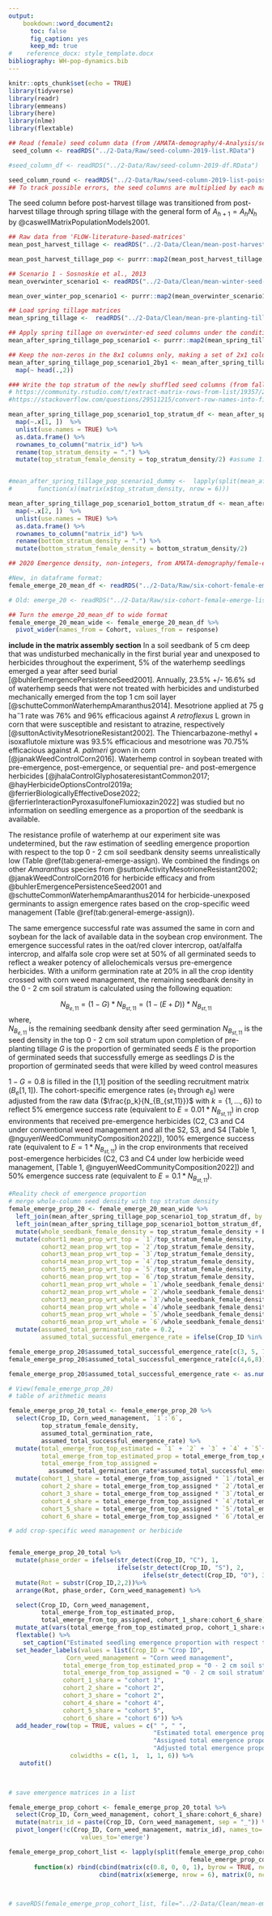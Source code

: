 ```yaml
---
output:
    bookdown::word_document2:
      toc: false
      fig_caption: yes
      keep_md: true
#    reference_docx: style_template.docx
bibliography: WH-pop-dynamics.bib
---
```


```r
knitr::opts_chunk$set(echo = TRUE)
library(tidyverse)
library(readr)
library(emmeans)
library(here)
library(nlme)
library(flextable)
```


```r
## Read (female) seed column data (from /AMATA-demography/4-Analysis/seedbank-fates-2014-through-2019.Rmd at chunk seed-column-19) 
 seed_column <- readRDS("../2-Data/Raw/seed-column-2019-list.RData")

#seed_column_df <- readRDS("../2-Data/Raw/seed-column-2019-df.RData")

seed_column_round <- readRDS("../2-Data/Raw/seed-column-2019-list-poisson.RData")
## To track possible errors, the seed columns are multiplied by each matrix step-by-step
```

The seed column before post-harvest tillage was transitioned from post-harvest tillage through spring tillage with the general form of $A_{h+1} = A_h N_h$ by @caswellMatrixPopulationModels2001.  

```r
## Raw data from 'FLOW-literature-based-matrices'
mean_post_harvest_tillage <- readRDS("../2-Data/Clean/mean-post-harvest-tillage.RData")

mean_post_harvest_tillage_pop <- purrr::map2(mean_post_harvest_tillage, seed_column, `%*%`)
```

```r
## Scenario 1 - Sosnoskie et al., 2013
mean_overwinter_scenario1 <- readRDS("../2-Data/Clean/mean-winter-seed-survival-Sosnoskie.RData")

mean_over_winter_pop_scenario1 <- purrr::map2(mean_overwinter_scenario1, mean_post_harvest_tillage_pop, `%*%`)
```

```r
## Load spring tillage matrices
mean_spring_tillage <-  readRDS("../2-Data/Clean/mean-pre-planting-tillage.RData")

## Apply spring tillage on overwinter-ed seed columns under the condition reported by Sosnoskie et al. 2013
mean_after_spring_tillage_pop_scenario1 <- purrr::map2(mean_spring_tillage, mean_over_winter_pop_scenario1, `%*%`)

## Keep the non-zeros in the 8x1 columns only, making a set of 2x1 columns
mean_after_spring_tillage_pop_scenario1_2by1 <- mean_after_spring_tillage_pop_scenario1   %>%
  map(~ head(.,2))

```


```r

### Write the top stratum of the newly shuffled seed columns (from fall tillage through spring tillage) into a dummy matrix
# https://community.rstudio.com/t/extract-matrix-rows-from-list/19357/2
#https://stackoverflow.com/questions/29511215/convert-row-names-into-first-column

mean_after_spring_tillage_pop_scenario1_top_stratum_df <- mean_after_spring_tillage_pop_scenario1  %>%
  map(~.x[1, ])  %>% 
  unlist(use.names = TRUE) %>%
  as.data.frame() %>%
  rownames_to_column("matrix_id") %>% 
  rename(top_stratum_density = ".") %>%
  mutate(top_stratum_female_density = top_stratum_density/2) #assume 1:1 male:female


#mean_after_spring_tillage_pop_scenario1_dummy <-  lapply(split(mean_after_spring_tillage_pop_scenario1_df, mean_after_spring_tillage_pop_scenario1_df$matrix_id),
#       function(x)(matrix(x$top_stratum_density, nrow = 6)))

mean_after_spring_tillage_pop_scenario1_bottom_stratum_df <- mean_after_spring_tillage_pop_scenario1  %>%
  map(~.x[2, ])  %>% 
  unlist(use.names = TRUE) %>%
  as.data.frame() %>%
  rownames_to_column("matrix_id") %>% 
  rename(bottom_stratum_density = ".") %>%
  mutate(bottom_stratum_female_density = bottom_stratum_density/2)

```

```r
## 2020 Emergence density, non-integers, from AMATA-demography/female-emergence chunk emerge-20-emm-df

#New, in dataframe format: 
female_emerge_20_mean_df <- readRDS("../2-Data/Raw/six-cohort-female-emerge-df-2020-raw.RData")

# Old: emerge_20 <- readRDS("../2-Data/Raw/six-cohort-female-emerge-list-2020-raw.RData")

## Turn the emerge_20_mean_df to wide format 
female_emerge_20_mean_wide <- female_emerge_20_mean_df %>%
  pivot_wider(names_from = Cohort, values_from = response)
```


**include in the matrix assembly section**
In a soil seedbank of 5 cm deep that was undisturbed mechanically in the first burial year and unexposed to herbicides throughout the experiment, 
5% of the waterhemp seedlings emerged a year after seed burial [@buhlerEmergencePersistenceSeed2001]. Annually, 23.5% +/- 16.6% sd of waterhemp seeds that were not treated with herbicides and undisturbed mechanically emerged from the top 1 cm soil layer [@schutteCommonWaterhempAmaranthus2014]. Mesotrione applied at 75 g ha$^-1$ rate was 76% and 96% efficacious against *A retroflexus* L grown in corn that were susceptible and resistant to atrazine, respectively [@suttonActivityMesotrioneResistant2002]. The Thiencarbazone-methyl + isoxaflutole mixture was 93.5% efficacious and mesotrione was 70.75% efficacious against *A. palmeri* grown in corn [@janakWeedControlCorn2016]. Waterhemp control in soybean treated with pre-emergence, post-emergence, or sequential pre- and post-emergence herbicides [@jhalaControlGlyphosateresistantCommon2017; @hayHerbicideOptionsControl2019a; @ferrierBiologicallyEffectiveDose2022; @ferrierInteractionPyroxasulfoneFlumioxazin2022] was studied but no information on seedling emergence as a proportion of the seedbank is available. 


The resistance profile of waterhemp at our experiment site was undetermined, but the raw estimation of seedling emergence proportion with respect to the top 0 - 2 cm soil seedbank density seems unrealistically low (Table \@ref(tab:general-emerge-assign). We combined the findings on other *Amaranthus* species from @suttonActivityMesotrioneResistant2002; @janakWeedControlCorn2016 for herbicide efficacy and from @buhlerEmergencePersistenceSeed2001 and @schutteCommonWaterhempAmaranthus2014 for herbicide-unexposed germinants to assign emergence rates based on the crop-specific weed management (Table \@ref(tab:general-emerge-assign)). 

The same emergence successful rate was assumed the same in corn and soybean for the lack of available data in the soybean crop environment. The emergence successful rates in the oat/red clover intercrop, oat/alfalfa intercrop, and alfalfa sole crop were set at 50% of all germinated seeds to reflect a weaker potency of allelochemicals versus pre-emergence herbicides. With a uniform germination rate at 20% in all the crop identity crossed with corn weed management, the remaining seedbank density in the 0 - 2 cm soil stratum is calculated using the following equation: 

$$
N_{B_{e,11}} = (1 - G)*N_{B_{st,11}} = (1 - (E + D)) * N_{B_{st,11}}
$$
where,  
$N_{B_{e,11}}$ is the remaining seedbank density after seed germination
$N_{B_{st,11}}$ is the seed density in the top 0 - 2 cm soil stratum upon completion of pre-planting tillage
$G$ is the proportion of germinated seeds 
$E$ is the proportion of germinated seeds that successfully emerge as seedlings 
$D$ is the proportion of germinated seeds that were killed by weed control measures

$1 - G = 0.8$ is filled in the [1,1] position of the seedling recruitment matrix ($B_e[1,1]$). The cohort-specific emergence rates ($e_1$ through $e_6$) were adjusted from the raw data ($\frac{p_k}{N_{B_{st,11}}}$ with $k = \{1,...,6\}$) to reflect 5% emergence success rate (equivalent to $E = 0.01 * N_{B_{st,11}}$) in crop environments that received pre-emergence herbicides (C2, C3 and C4 under conventional weed management and all the S2, S3, and S4 [Table 1, @nguyenWeedCommunityComposition2022]), 100% emergence success rate (equivalent to $E = 1 * N_{B_{st,11}}$) in the crop environments that received post-emergence herbicides (C2, C3 and C4 under low herbicide weed management, [Table 1, @nguyenWeedCommunityComposition2022]) and 50% emergence success rate (equivalent to $E = 0.1 * N_{B_{st,11}}$).   




```r
#Reality check of emergence proportion
# merge whole-column seed density with top stratum density
female_emerge_prop_20 <- female_emerge_20_mean_wide %>% 
  left_join(mean_after_spring_tillage_pop_scenario1_top_stratum_df, by = "matrix_id") %>%
  left_join(mean_after_spring_tillage_pop_scenario1_bottom_stratum_df, by = "matrix_id") %>%
  mutate(whole_seedbank_female_density = top_stratum_female_density + bottom_stratum_female_density) %>%
  mutate(cohort1_mean_prop_wrt_top = `1`/top_stratum_female_density,
         cohort2_mean_prop_wrt_top = `2`/top_stratum_female_density,
         cohort3_mean_prop_wrt_top = `3`/top_stratum_female_density,
         cohort4_mean_prop_wrt_top = `4`/top_stratum_female_density,
         cohort5_mean_prop_wrt_top = `5`/top_stratum_female_density,
         cohort6_mean_prop_wrt_top = `6`/top_stratum_female_density,
         cohort1_mean_prop_wrt_whole = `1`/whole_seedbank_female_density,
         cohort2_mean_prop_wrt_whole = `2`/whole_seedbank_female_density,
         cohort3_mean_prop_wrt_whole = `3`/whole_seedbank_female_density,
         cohort4_mean_prop_wrt_whole = `4`/whole_seedbank_female_density,
         cohort5_mean_prop_wrt_whole = `5`/whole_seedbank_female_density,
         cohort6_mean_prop_wrt_whole = `6`/whole_seedbank_female_density) %>%
  mutate(assumed_total_germination_rate = 0.2,
         assumed_total_successful_emergence_rate = ifelse(Crop_ID %in% c("O4", "O3", "A4"), 0.5, "NA")) 

female_emerge_prop_20$assumed_total_successful_emergence_rate[c(3, 5, 7, 13:18)] <- 0.05
female_emerge_prop_20$assumed_total_successful_emergence_rate[c(4,6,8)] <- 1

female_emerge_prop_20$assumed_total_successful_emergence_rate <- as.numeric( female_emerge_prop_20$assumed_total_successful_emergence_rate)

# View(female_emerge_prop_20)
# table of arithmetic means

```


```r

female_emerge_prop_20_total <- female_emerge_prop_20 %>%
  select(Crop_ID, Corn_weed_management, `1`:`6`,
         top_stratum_female_density, 
         assumed_total_germination_rate,
         assumed_total_successful_emergence_rate) %>%
  mutate(total_emerge_from_top_estimated = `1` + `2` + `3` + `4` + `5`+ `6`,
         total_emerge_from_top_estimated_prop = total_emerge_from_top_estimated/top_stratum_female_density,
         total_emerge_from_top_assigned =
           assumed_total_germination_rate*assumed_total_successful_emergence_rate) %>%
  mutate(cohort_1_share = total_emerge_from_top_assigned * `1`/total_emerge_from_top_estimated,
         cohort_2_share = total_emerge_from_top_assigned * `2`/total_emerge_from_top_estimated,
         cohort_3_share = total_emerge_from_top_assigned * `3`/total_emerge_from_top_estimated,
         cohort_4_share = total_emerge_from_top_assigned * `4`/total_emerge_from_top_estimated,
         cohort_5_share = total_emerge_from_top_assigned * `5`/total_emerge_from_top_estimated,
         cohort_6_share = total_emerge_from_top_assigned * `6`/total_emerge_from_top_estimated) 

# add crop-specific weed management or herbicide


female_emerge_prop_20_total %>%
  mutate(phase_order = ifelse(str_detect(Crop_ID, "C"), 1,
                              ifelse(str_detect(Crop_ID, "S"), 2,
                                     ifelse(str_detect(Crop_ID, "O"), 3, 4)))) %>%
  mutate(Rot = substr(Crop_ID,2,2))%>%
  arrange(Rot, phase_order, Corn_weed_management) %>%

  select(Crop_ID, Corn_weed_management, 
         total_emerge_from_top_estimated_prop,
         total_emerge_from_top_assigned, cohort_1_share:cohort_6_share) %>%
  mutate_at(vars(total_emerge_from_top_estimated_prop, cohort_1_share:cohort_6_share), funs(round(., 5))) %>%
  flextable() %>%
    set_caption("Estimated seedling emergence proportion with respect to the top 0 - 2 cm soil stratum using stratified soil seedbank densities sampled in 2019 and  seedling emergence densities sampled in 2020; and adjusted seedling emergence proportions for use in the modelling excercises. The seedbank densities in 2019 were vertically redistributed with two passes of tillage: post-harvest (fall 2019) and pre-planting (spring 2020). Between the two passes of tillage, overwinter seed survial rates were calculated using the equations provided in Figures 1 and 3 of Sosnoskie et al., 2013.") %>%
  set_header_labels(values = list(Crop_ID = "Crop ID",
                Corn_weed_management = "Corn weed management",
               total_emerge_from_top_estimated_prop = "0 - 2 cm soil stratum",
               total_emerge_from_top_assigned = "0 - 2 cm soil stratum",
               cohort_1_share = "cohort 1",
               cohort_2_share = "cohort 2",
               cohort_3_share = "cohort 2",
               cohort_4_share = "cohort 4",
               cohort_5_share = "cohort 5",
               cohort_6_share = "cohort 6")) %>%
  add_header_row(top = TRUE, values = c(" ", " ", 
                                        "Estimated total emergence proportion from",
                                        "Assigned total emergence proportion from",
                                        "Adjusted total emergence proportion of"), 
                 colwidths = c(1, 1,  1, 1, 6)) %>%
   autofit() 

  
```



```r
# save emergence matrices in a list 

female_emerge_prop_cohort <- female_emerge_prop_20_total %>%
  select(Crop_ID, Corn_weed_management, cohort_1_share:cohort_6_share) %>%
  mutate(matrix_id = paste(Crop_ID, Corn_weed_management, sep = "_")) %>%
  pivot_longer(!c(Crop_ID, Corn_weed_management, matrix_id), names_to='cohort',
                    values_to='emerge')

female_emerge_prop_cohort_list <- lapply(split(female_emerge_prop_cohort, 
                                                  female_emerge_prop_cohort$matrix_id),
       function(x) rbind(cbind(matrix(c(0.8, 0, 0, 1), byrow = TRUE, ncol = 2), matrix(0, nrow = 2, ncol = 6)),
                         cbind(matrix(x$emerge, nrow = 6), matrix(0, ncol = 7, nrow = 6))))
                         


# saveRDS(female_emerge_prop_cohort_list, file="../2-Data/Clean/mean-emergence-prop-adjusted.RData")
```


